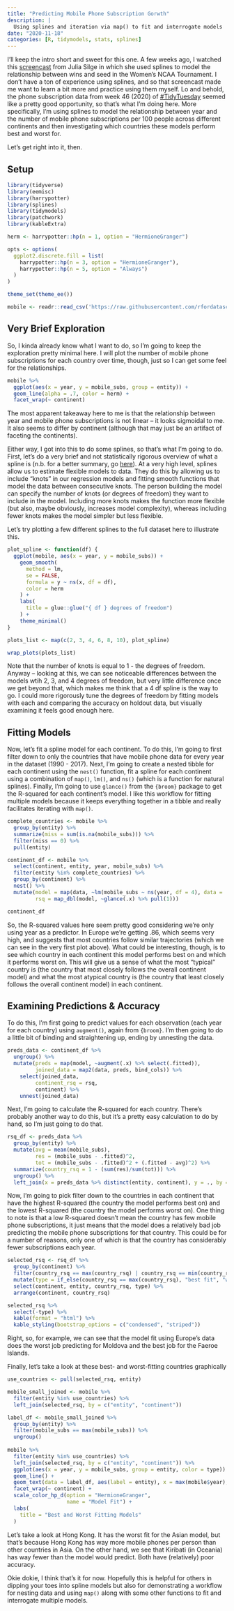 ```yaml
---
title: "Predicting Mobile Phone Subscription Gorwth"
description: |
  Using splines and iteration via map() to fit and interrogate models
date: "2020-11-18"
categories: [R, tidymodels, stats, splines]
---
```



I'll keep the intro short and sweet for this one. A few weeks ago, I watched this [screencast](https://juliasilge.com/blog/ncaa-tuning/) from Julia Silge in which she used splines to model the relationship between wins and seed in the Women's NCAA Tournament. I don't have a ton of experience using splines, and so that screencast made me want to learn a bit more and practice using them myself. Lo and behold, the phone subscription data from week 46 (2020) of [#TidyTuesday](https://github.com/rfordatascience/tidytuesday/blob/master/README.md) seemed like a pretty good opportunity, so that's what I'm doing here. More specifically, I'm using splines to model the relationship between year and the number of mobile phone subscriptions per 100 people across different continents and then investigating which countries these models perform best and worst for.

Let's get right into it, then.

## Setup

```r
library(tidyverse)
library(eemisc)
library(harrypotter)
library(splines)
library(tidymodels)
library(patchwork)
library(kableExtra)

herm <- harrypotter::hp(n = 1, option = "HermioneGranger")

opts <- options(
  ggplot2.discrete.fill = list(
    harrypotter::hp(n = 3, option = "HermioneGranger"),
    harrypotter::hp(n = 5, option = "Always")
  )
)

theme_set(theme_ee())

mobile <- readr::read_csv('https://raw.githubusercontent.com/rfordatascience/tidytuesday/master/data/2020/2020-11-10/mobile.csv')
```

## Very Brief Exploration

So, I kinda already know what I want to do, so I'm going to keep the exploration pretty minimal here. I will plot the number of mobile phone subscriptions for each country over time, though, just so I can get some feel for the relationships.

```r
mobile %>%
  ggplot(aes(x = year, y = mobile_subs, group = entity)) +
  geom_line(alpha = .7, color = herm) +
  facet_wrap(~ continent)
```


The most apparent takeaway here to me is that the relationship between year and mobile phone subscriptions is not linear -- it looks sigmoidal to me. It also seems to differ by continent (although that may just be an artifact of faceting the continents).

Either way, I got into this to do some splines, so that's what I'm going to do. First, let's do a very brief and not statistically rigorous overview of what a spline is (n.b. for a better summary, go [here](https://bmcmedresmethodol.biomedcentral.com/articles/10.1186/s12874-019-0666-3)). At a very high level, splines allow us to estimate flexible models to data. They do this by allowing us to include "knots" in our regression models and fitting smooth functions that model the data between consecutive knots. The person building the model can specify the number of knots (or degrees of freedom) they want to include in the model. Including more knots makes the function more flexible (but also, maybe obviously, increases model complexity), whereas including fewer knots makes the model simpler but less flexible. 

Let's try plotting a few different splines to the full dataset here to illustrate this.

```r
plot_spline <- function(df) {
  ggplot(mobile, aes(x = year, y = mobile_subs)) +
    geom_smooth(
      method = lm,
      se = FALSE,
      formula = y ~ ns(x, df = df),
      color = herm
    ) +
    labs(
      title = glue::glue("{ df } degrees of freedom")
    ) +
    theme_minimal()
}

plots_list <- map(c(2, 3, 4, 6, 8, 10), plot_spline)

wrap_plots(plots_list)
```


Note that the number of knots is equal to 1 - the degrees of freedom. Anyway -- looking at this, we can see noticeable differences between the models wtih 2, 3, and 4 degrees of freedom, but very little difference once we get beyond that, which makes me think that a 4 df spline is the way to go. I could more rigorously tune the degrees of freedom by fitting models with each and comparing the accuracy on holdout data, but visually examining it feels good enough here.

## Fitting Models

Now, let's fit a spline model for each continent. To do this, I'm going to first filter down to only the countries that have mobile phone data for every year in the dataset (1990 - 2017). Next, I'm going to create a nested tibble for each continent using the `nest()` function, fit a spline for each continent using a combination of `map()`, `lm()`, and `ns()` (which is a function for natural splines). Finally, I'm going to use `glance()` from the `{broom}` package to get the R-squared for each continent's model. I like this workflow for fitting multiple models because it keeps everything together in a tibble and really facilitates iterating with `map()`.

```r
complete_countries <- mobile %>%
  group_by(entity) %>%
  summarize(miss = sum(is.na(mobile_subs))) %>%
  filter(miss == 0) %>%
  pull(entity)

continent_df <- mobile %>%
  select(continent, entity, year, mobile_subs) %>%
  filter(entity %in% complete_countries) %>%
  group_by(continent) %>%
  nest() %>%
  mutate(model = map(data, ~lm(mobile_subs ~ ns(year, df = 4), data = .x)),
         rsq = map_dbl(model, ~glance(.x) %>% pull(1)))

continent_df
```


So, the R-squared values here seem pretty good considering we're only using year as a predictor. In Europe we're getting .86, which seems very high, and suggests that most countries follow similar trajectories (which we can see in the very first plot above). What could be interesting, though, is to see which country in each continent this model performs best on and which it performs worst on. This will give us a sense of what the most "typical" country is (the country that most closely follows the overall continent model) and what the most atypical country is (the country that least closely follows the overall continent model) in each continent.

## Examining Predictions & Accuracy

To do this, I'm first going to predict values for each observation (each year for each country) using `augment()`, again from `{broom}`. I'm then going to do a little bit of binding and straightening up, ending by unnesting the data.

```r
preds_data <- continent_df %>%
  ungroup() %>%
  mutate(preds = map(model, ~augment(.x) %>% select(.fitted)),
         joined_data = map2(data, preds, bind_cols)) %>%
    select(joined_data, 
         continent_rsq = rsq,
         continent) %>%
    unnest(joined_data)
```


Next, I'm going to calculate the R-squared for each country. There's probably another way to do this, but it's a pretty easy calculation to do by hand, so I'm just going to do that.

```r
rsq_df <- preds_data %>%
  group_by(entity) %>%
  mutate(avg = mean(mobile_subs),
         res = (mobile_subs - .fitted)^2,
         tot = (mobile_subs - .fitted)^2 + (.fitted - avg)^2) %>%
  summarize(country_rsq = 1 - (sum(res)/sum(tot))) %>%
  ungroup() %>%
  left_join(x = preds_data %>% distinct(entity, continent), y = ., by = "entity")
```


Now, I'm going to pick filter down to the countries in each continent that have the highest R-squared (the country the model performs best on) and the lowest R-squared (the country the model performs worst on). One thing to note is that a low R-squared doesn't mean the country has few mobile phone subscriptions, it just means that the model does a relatively bad job predicting the mobile phone subscriptions for that country. This could be for a number of reasons, only one of which is that the country has considerably fewer subscriptions each year. 

```r
selected_rsq <- rsq_df %>%
  group_by(continent) %>%
  filter(country_rsq == max(country_rsq) | country_rsq == min(country_rsq)) %>%
  mutate(type = if_else(country_rsq == max(country_rsq), "best fit", "worst fit")) %>%
  select(continent, entity, country_rsq, type) %>%
  arrange(continent, country_rsq)

selected_rsq %>%
  select(-type) %>%
  kable(format = "html") %>%
  kable_styling(bootstrap_options = c("condensed", "striped"))
```


Right, so, for example, we can see that the model fit using Europe's data does the worst job predicting for Moldova and the best job for the Faeroe Islands.

Finally, let's take a look at these best- and worst-fitting countries graphically

```r
use_countries <- pull(selected_rsq, entity)

mobile_small_joined <- mobile %>%
  filter(entity %in% use_countries) %>%
  left_join(selected_rsq, by = c("entity", "continent"))

label_df <- mobile_small_joined %>%
  group_by(entity) %>%
  filter(mobile_subs == max(mobile_subs)) %>%
  ungroup()
  
mobile %>%
  filter(entity %in% use_countries) %>%
  left_join(selected_rsq, by = c("entity", "continent")) %>%
  ggplot(aes(x = year, y = mobile_subs, group = entity, color = type)) +
  geom_line() +
  geom_text(data = label_df, aes(label = entity), x = max(mobile$year), hjust = 1, fontface = "bold", show.legend = FALSE) +
  facet_wrap(~ continent) +
  scale_color_hp_d(option = "HermioneGranger",
                   name = "Model Fit") +
  labs(
    title = "Best and Worst Fitting Models"
  )
```


Let's take a look at Hong Kong. It has the worst fit for the Asian model, but that's because Hong Kong has way more mobile phones per person than other countries in Asia. On the other hand, we see that Kiribati (in Oceania) has way fewer than the model would predict. Both have (relatively) poor accuracy.

Okie dokie, I think that's it for now. Hopefully this is helpful for others in dipping your toes into spline models but also for demonstrating a workflow for nesting data and using `map()` along with some other functions to fit and interrogate multiple models.